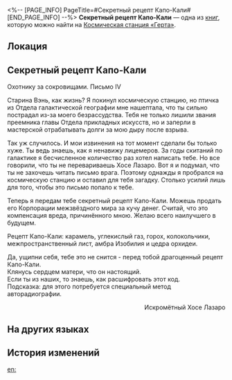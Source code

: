 <%-- [PAGE_INFO]
PageTitle=#Секретный рецепт Капо-Кали#
[END_PAGE_INFO] --%>
{{Дополнить}}
{{Книга Инфобокс
|id           = 043
|Название     = 
|Изображение  = Записи с КСГ.png
|Мир          = Космическая станция «Герта»
|Томов        = 1
|Автор        = <!--нужно добавить-->
|Описание     = Король безалкогольных напитков. Грубо нарезанные ломтики хлеба с роковой дозой юмора.
|Том1         = {{tx}}
|Источник1    = {{tx|Отсутствует источник}}
|Персонажи    = 
|Фракции      = 
}}
'''Секретный рецепт Капо-Кали''' — одна из [[Книги|книг]], которую можно найти на [[Космическая станция «Герта»]].

==Локация==
{{Отметка карты|<!--название карты-->|<!--id отметки-->}}

==Секретный рецепт Капо-Кали==
Охотнику за сокровищами. Письмо IV

Старина Вэнь, как жизнь? Я покинул космическую станцию, но птичка из Отдела галактической географии мне нашептала, что ты сильно пострадал из-за моего безрассудства. Тебя не только лишили звания преемника главы Отдела прикладных искусств, но и заперли в мастерской отрабатывать долги за мою дыру после взрыва.

Так уж случилось. И мои извинения на тот момент сделали бы только хуже. Ты ведь знаешь, как я ненавижу лицемеров. За годы скитаний по галактике я бесчисленное количество раз хотел написать тебе. Но все говорили, что ты не перевариваешь Хосе Лазаро. Вот я и подумал, что ты не захочешь читать письмо врага. Поэтому однажды я пробрался на космическую станцию и оставил для тебя загадку. Столько усилий лишь для того, чтобы это письмо попало к тебе.

Теперь я передам тебе секретный рецепт Капо-Кали. Можешь продать его Корпорации межзвёздного мира за кучу денег. Считай, что это компенсация вреда, причинённого мною. Желаю всего наилучшего в будущем.

Рецепт Капо-Кали: карамель, углекислый газ, горох, колокольчики, межпространственный лист, амбра Изобилия и цедра орхидеи.

Да, ущипни себя, тебе это не снится - перед тобой драгоценный рецепт Капо-Кали.<br />
Клянусь сердцем матери, что он настоящий.<br />
Если ты из наших, то знаешь, как расшифровать этот код.<br />
Подсказка: для этого потребуется специальный метод авторадиографии.

<div align="right">Искромётный Хосе Лазаро</div>

==На других языках==
{{На других языках
|en   = Kapo-Kali Secret Recipe
|zhs  = 卡利白秘方
|zht  = 卡利白秘方
|ja   = カリパ秘伝のレシピ
|ko   = 카포-칼리의 비법
|es   = Receta secreta de la Kapo-Kali
|fr   = Recette secrète du Kapo-Kali
|ru   = Секретный рецепт Капо-Кали
|th   = สูตรลับการทำ Kapo-Kali
|vi   = Công Thức Bí Mật Kapo-Kali
|de   = Geheimrezept von Kapo-Kali
|id   = Resep Rahasia Kapo-Kali
|pt   = Receita Secreta de Kapo-Kali
}}

==История изменений==
{{История изменений|3.5}}

[[en:]]